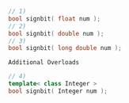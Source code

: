 ```cpp
// 1)
bool signbit( float num );
// 2)
bool signbit( double num );
// 3)
bool signbit( long double num );
```

`Additional Overloads`


```cpp
// 4)
template< class Integer >
bool signbit( Integer num );
```